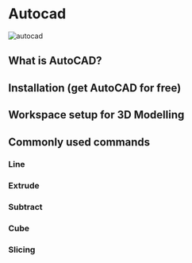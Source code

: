 # Autocad

![autocad][]
  
## What is AutoCAD?

## Installation (get AutoCAD for free)

## Workspace setup for 3D Modelling

## Commonly used commands

### Line

### Extrude

### Subtract

### Cube

### Slicing


[autocad]: /img/docs/soccer/autodeskautocad.png
